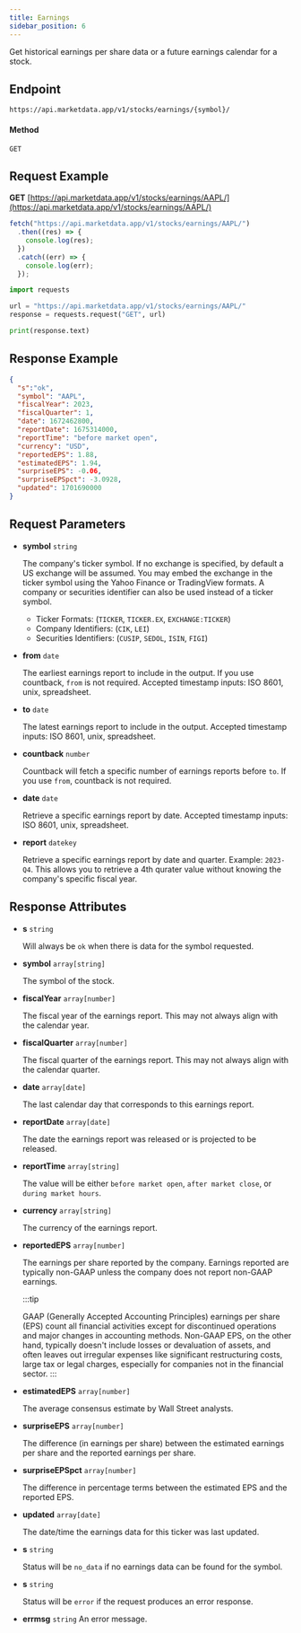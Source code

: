 ```yaml
---
title: Earnings
sidebar_position: 6
---
```


Get historical earnings per share data or a future earnings calendar for a stock.


## Endpoint
```
https://api.marketdata.app/v1/stocks/earnings/{symbol}/
```

#### Method
```
GET
```
## Request Example

<Tabs>
<TabItem value="HTTP" label="HTTP" default>

**GET** [https://api.marketdata.app/v1/stocks/earnings/AAPL/](https://api.marketdata.app/v1/stocks/earnings/AAPL/)

</TabItem>
<TabItem value="NodeJS" label="NodeJS">

```js title="app.js"
fetch("https://api.marketdata.app/v1/stocks/earnings/AAPL/")
  .then((res) => {
    console.log(res);
  })
  .catch((err) => {
    console.log(err);
  });
```

</TabItem>
<TabItem value="Python" label="Python">

```python title="app.py"
import requests

url = "https://api.marketdata.app/v1/stocks/earnings/AAPL/"
response = requests.request("GET", url)

print(response.text)
```

</TabItem>
</Tabs>

## Response Example

```json
{
  "s":"ok",
  "symbol": "AAPL",
  "fiscalYear": 2023,
  "fiscalQuarter": 1,
  "date": 1672462800,
  "reportDate": 1675314000,
  "reportTime": "before market open",
  "currency": "USD",
  "reportedEPS": 1.88,
  "estimatedEPS": 1.94,
  "surpriseEPS": -0.06,
  "surpriseEPSpct": -3.0928,
  "updated": 1701690000
}
```

## Request Parameters

<Tabs>
<TabItem value="required" label="Required" default>

- **symbol** `string`

  The company's ticker symbol. If no exchange is specified, by default a US exchange will be assumed. You may embed the exchange in the ticker symbol using the Yahoo Finance or TradingView formats. A company or securities identifier can also be used instead of a ticker symbol.

  - Ticker Formats: (`TICKER`, `TICKER.EX`, `EXCHANGE:TICKER`)
  - Company Identifiers: (`CIK`, `LEI`)
  - Securities Identifiers: (`CUSIP`, `SEDOL`, `ISIN`, `FIGI`)

</TabItem>
<TabItem value="Optional" label="Optional">

- **from** `date`

  The earliest earnings report to include in the output. If you use countback, `from` is not required. Accepted timestamp inputs: ISO 8601, unix, spreadsheet.

- **to** `date`

  The latest earnings report to include in the output. Accepted timestamp inputs: ISO 8601, unix, spreadsheet.

- **countback** `number`

  Countback will fetch a specific number of earnings reports before `to`. If you use `from`, countback is not required.

- **date** `date`

  Retrieve a specific earnings report by date. Accepted timestamp inputs: ISO 8601, unix, spreadsheet.

- **report** `datekey`

  Retrieve a specific earnings report by date and quarter. Example: `2023-Q4`. This allows you to retrieve a 4th qurater value without knowing the company's specific fiscal year.

</TabItem>
</Tabs>

## Response Attributes

<Tabs>
<TabItem value="Success" label="Success" default>

- **s** `string`

  Will always be `ok` when there is data for the symbol requested.

- **symbol** `array[string]`

  The symbol of the stock.

- **fiscalYear** `array[number]`

  The fiscal year of the earnings report. This may not always align with the calendar year.

- **fiscalQuarter** `array[number]`

  The fiscal quarter of the earnings report. This may not always align with the calendar quarter.

- **date** `array[date]`

  The last calendar day that corresponds to this earnings report.

- **reportDate** `array[date]`

  The date the earnings report was released or is projected to be released.

- **reportTime** `array[string]`

  The value will be either `before market open`, `after market close`, or `during market hours`.

- **currency** `array[string]`

  The currency of the earnings report.

- **reportedEPS** `array[number]`

  The earnings per share reported by the company. Earnings reported are typically non-GAAP unless the company does not report non-GAAP earnings.

  :::tip

  GAAP (Generally Accepted Accounting Principles) earnings per share (EPS) count all financial activities except for discontinued operations and major changes in accounting methods. Non-GAAP EPS, on the other hand, typically doesn't include losses or devaluation of assets, and often leaves out irregular expenses like significant restructuring costs, large tax or legal charges, especially for companies not in the financial sector.
  :::

- **estimatedEPS** `array[number]`

  The average consensus estimate by Wall Street analysts.

- **surpriseEPS** `array[number]`

  The difference (in earnings per share) between the estimated earnings per share and the reported earnings per share.

- **surpriseEPSpct** `array[number]`

  The difference in percentage terms between the estimated EPS and the reported EPS.

- **updated** `array[date]`

  The date/time the earnings data for this ticker was last updated.

</TabItem>
<TabItem value="NoData" label="No Data">

- **s** `string`

  Status will be `no_data` if no earnings data can be found for the symbol.

</TabItem>
<TabItem value="Error" label="Error">

- **s** `string`

  Status will be `error` if the request produces an error response.

- **errmsg** `string`
  An error message.

</TabItem>
</Tabs>
